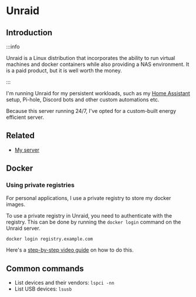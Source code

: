 # Unraid

## Introduction

:::info

Unraid is a Linux distribution that incorporates the ability to run virtual machines and docker
containers while also providing a NAS environment. It is a paid product, but it is well worth the
money.

:::

I'm running Unraid for my persistent workloads, such as my [Home Assistant](../home-assistant)
setup, Pi-hole, Discord bots and other custom automations etc.

Because this server running 24/7, I've opted for a custom-built energy efficient server.

## Related

- [My server](/blog/building-an-energy-efficient-server)

## Docker

### Using private registries

For personal applications, I use a private registry to store my docker images.

To use a private registry in Unraid, you need to authenticate with the registry. This can be done by
running the `docker login` command on the Unraid server.

```bash
docker login registry.example.com
```

Here's a [step-by-step video guide](https://www.youtube.com/watch?v=SZkfOehWu_s&t=612s) on how to do
this.

## Common commands

- List devices and their vendors: `lspci -nn`
- List USB devices: `lsusb`

